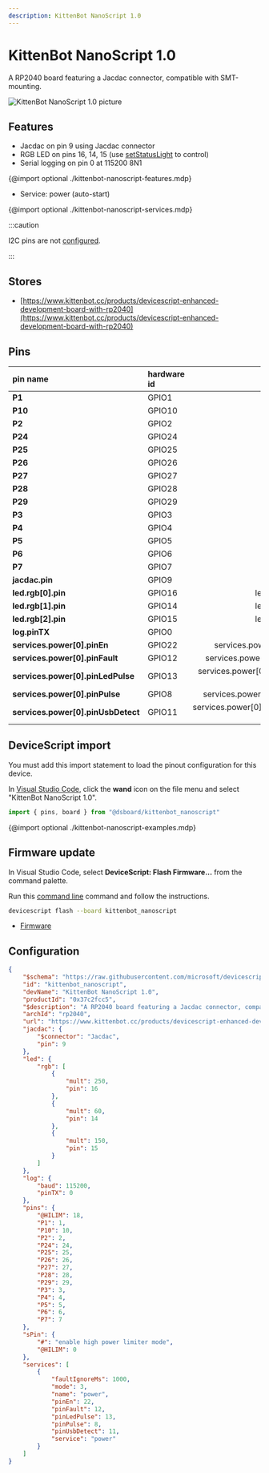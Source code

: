 ```yaml
---
description: KittenBot NanoScript 1.0
---
```

# KittenBot NanoScript 1.0


A RP2040 board featuring a Jacdac connector, compatible with SMT-mounting.


![KittenBot NanoScript 1.0 picture](https://microsoft.github.io/jacdac-docs/images/devices/kittenbot/nanoscript2040v10.catalog.jpg)

## Features

-  Jacdac on pin 9 using Jacdac connector
-  RGB LED on pins 16, 14, 15  (use [setStatusLight](/developer/status-light) to control)
-  Serial logging on pin 0 at 115200 8N1

{@import optional ./kittenbot-nanoscript-features.mdp}

-  Service: power (auto-start)

{@import optional ./kittenbot-nanoscript-services.mdp}


:::caution

I2C pins are not [configured](/developer/board-configuration).

:::


## Stores

-  [https://www.kittenbot.cc/products/devicescript-enhanced-development-board-with-rp2040](https://www.kittenbot.cc/products/devicescript-enhanced-development-board-with-rp2040)

## Pins

| pin name | hardware id | features |
|:---------|:------------|---------:|
| **P1** |  GPIO1 |  io |
| **P10** |  GPIO10 |  io |
| **P2** |  GPIO2 |  io |
| **P24** |  GPIO24 |  io |
| **P25** |  GPIO25 |  io |
| **P26** |  GPIO26 |  analogIn,  io |
| **P27** |  GPIO27 |  analogIn,  io |
| **P28** |  GPIO28 |  analogIn,  io |
| **P29** |  GPIO29 |  analogIn,  io |
| **P3** |  GPIO3 |  io |
| **P4** |  GPIO4 |  io |
| **P5** |  GPIO5 |  io |
| **P6** |  GPIO6 |  io |
| **P7** |  GPIO7 |  io |
| **jacdac.pin** |  GPIO9 |  jacdac.pin,  io |
| **led.rgb[0].pin** |  GPIO16 |  led.rgb[0].pin,  io |
| **led.rgb[1].pin** |  GPIO14 |  led.rgb[1].pin,  io |
| **led.rgb[2].pin** |  GPIO15 |  led.rgb[2].pin,  io |
| **log.pinTX** |  GPIO0 |  log.pinTX,  io |
| **services.power[0].pinEn** |  GPIO22 |  services.power[0].pinEn,  io |
| **services.power[0].pinFault** |  GPIO12 |  services.power[0].pinFault,  io |
| **services.power[0].pinLedPulse** |  GPIO13 |  services.power[0].pinLedPulse,  io |
| **services.power[0].pinPulse** |  GPIO8 |  services.power[0].pinPulse,  io |
| **services.power[0].pinUsbDetect** |  GPIO11 |  services.power[0].pinUsbDetect,  io |



## DeviceScript import


You must add this import statement to load 
the pinout configuration for this device.

In [Visual Studio Code](/getting-started/vscode),
click the **wand** icon on the file menu and 
select "KittenBot NanoScript 1.0".

```ts
import { pins, board } from "@dsboard/kittenbot_nanoscript"
```

{@import optional ./kittenbot-nanoscript-examples.mdp}

## Firmware update

In Visual Studio Code,
select **DeviceScript: Flash Firmware...** from the command palette.
        
Run this [command line](/api/cli) command and follow the instructions.

```bash
devicescript flash --board kittenbot_nanoscript
```


- [Firmware](https://github.com/microsoft/devicescript-pico/releases/latest/download/devicescript-rp2040-kittenbot_nanoscript.uf2)

## Configuration

```json title="kittenbot_nanoscript.json"
{
    "$schema": "https://raw.githubusercontent.com/microsoft/devicescript-pico/main/boards/rp2040deviceconfig.schema.json",
    "id": "kittenbot_nanoscript",
    "devName": "KittenBot NanoScript 1.0",
    "productId": "0x37c2fcc5",
    "$description": "A RP2040 board featuring a Jacdac connector, compatible with SMT-mounting.",
    "archId": "rp2040",
    "url": "https://www.kittenbot.cc/products/devicescript-enhanced-development-board-with-rp2040",
    "jacdac": {
        "$connector": "Jacdac",
        "pin": 9
    },
    "led": {
        "rgb": [
            {
                "mult": 250,
                "pin": 16
            },
            {
                "mult": 60,
                "pin": 14
            },
            {
                "mult": 150,
                "pin": 15
            }
        ]
    },
    "log": {
        "baud": 115200,
        "pinTX": 0
    },
    "pins": {
        "@HILIM": 18,
        "P1": 1,
        "P10": 10,
        "P2": 2,
        "P24": 24,
        "P25": 25,
        "P26": 26,
        "P27": 27,
        "P28": 28,
        "P29": 29,
        "P3": 3,
        "P4": 4,
        "P5": 5,
        "P6": 6,
        "P7": 7
    },
    "sPin": {
        "#": "enable high power limiter mode",
        "@HILIM": 0
    },
    "services": [
        {
            "faultIgnoreMs": 1000,
            "mode": 3,
            "name": "power",
            "pinEn": 22,
            "pinFault": 12,
            "pinLedPulse": 13,
            "pinPulse": 8,
            "pinUsbDetect": 11,
            "service": "power"
        }
    ]
}
```
